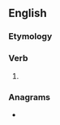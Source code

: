 {{also|provést}}
==English==

===Etymology===
{{suffix|en|prove|est|nocat=1}}

===Verb===
{{head|en|verb form}}

# {{en-archaic second-person singular of|prove}}

===Anagrams===
* {{anagrams|en|a=eoprstv|Petrovs|Prevost}}